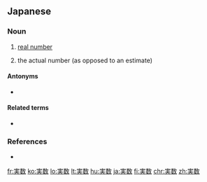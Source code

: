 ==Japanese==
{{ja-kanjitab|じつ|k1=じっ|すう|yomi=o}}

===Noun===
{{ja-noun|じっすう|kyu=實數}}

# {{lb|ja|mathematics|sort=しつすう'}} [[real number]]
# the actual number (as opposed to an estimate)

====Antonyms====
* {{sense|real number}} {{ja-r|虚数|きょすう|gloss=imaginary number}}

====Related terms====
* {{l|ja|実数体}}

===References===
* {{R:Shogakukan}}

[[fr:実数]]
[[ko:実数]]
[[lo:実数]]
[[lt:実数]]
[[hu:実数]]
[[ja:実数]]
[[fi:実数]]
[[chr:実数]]
[[zh:実数]]